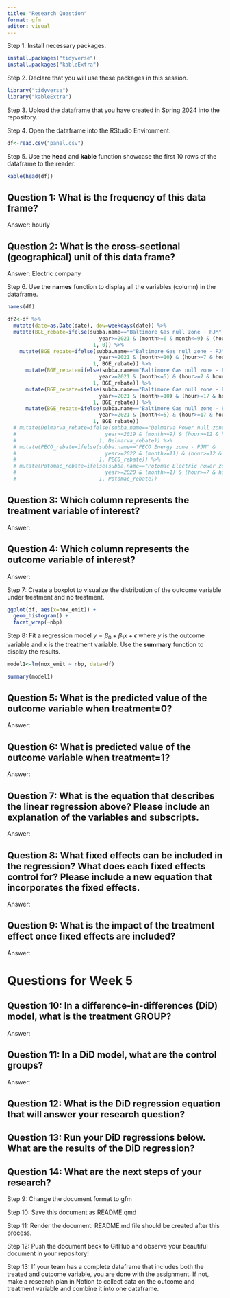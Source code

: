 ```yaml
---
title: "Research Question"
format: gfm
editor: visual
---
```


Step 1. Install necessary packages.

```r
install.packages("tidyverse")
install.packages("kableExtra")
```

Step 2. Declare that you will use these packages in this session.

```r
library("tidyverse")
library("kableExtra")
```

Step 3. Upload the dataframe that you have created in Spring 2024 into the repository.

Step 4. Open the dataframe into the RStudio Environment.

```r
df<-read.csv("panel.csv")
```

Step 5. Use the **head** and **kable** function showcase the first 10 rows of the dataframe to the reader.

```r
kable(head(df))
```

## Question 1: What is the frequency of this data frame?

Answer: hourly

## Question 2: What is the cross-sectional (geographical) unit of this data frame?

Answer: Electric company

Step 6. Use the **names** function to display all the variables (column) in the dataframe.

```r
names(df) 

df2<-df %>%
  mutate(date=as.Date(date), dow=weekdays(date)) %>%
  mutate(BGE_rebate=ifelse(subba.name=="Baltimore Gas null zone - PJM" & 
                              year>=2021 & (month>=6 & month<=9) & (hour>=10 & hour<=20), 
                            1, 0)) %>%
    mutate(BGE_rebate=ifelse(subba.name=="Baltimore Gas null zone - PJM" & 
                              year>=2021 & (month>=10) & (hour>=7 & hour<=11), 
                            1, BGE_rebate)) %>%
      mutate(BGE_rebate=ifelse(subba.name=="Baltimore Gas null zone - PJM" & 
                              year>=2021 & (month<=5) & (hour>=7 & hour<=11), 
                            1, BGE_rebate)) %>%
      mutate(BGE_rebate=ifelse(subba.name=="Baltimore Gas null zone - PJM" & 
                              year>=2021 & (month>=10) & (hour>=17 & hour<=21), 
                            1, BGE_rebate)) %>%
      mutate(BGE_rebate=ifelse(subba.name=="Baltimore Gas null zone - PJM" & 
                              year>=2021 & (month<=5) & (hour>=17 & hour<=21), 
                            1, BGE_rebate)) 
  # mutate(Delmarva_rebate=ifelse(subba.name=="Delmarva Power null zone - PJM" & 
  #                             year>=2019 & (month>=9) & (hour>=12 & hour<=20), 
  #                           1, Delmarva_rebate)) %>%
  # mutate(PECO_rebate=ifelse(subba.name=="PECO Energy zone - PJM" & 
  #                             year>=2022 & (month>=11) & (hour>=12 & hour<=20) & (dow == "Monday" & dow == "Tuesday" & dow == "Wednesday" & dow == "Thursday" & dow=="Friday"), 
  #                           1, PECO_rebate)) %>%
  # mutate(Potomac_rebate=ifelse(subba.name=="Potomac Electric Power zone - PJM" & 
  #                             year>=2020 & (month>=1) & (hour>=7 & hour<=20), 
  #                           1, Potomac_rebate))

```

## Question 3: Which column represents the treatment variable of interest?

Answer:

## Question 4: Which column represents the outcome variable of interest?

Answer:

Step 7: Create a boxplot to visualize the distribution of the outcome variable under treatment and no treatment.

```r
ggplot(df, aes(x=nox_emit)) +
  geom_histogram() +
  facet_wrap(~nbp)
```

Step 8: Fit a regression model $y=\beta_0 + \beta_1 x + \epsilon$ where $y$ is the outcome variable and $x$ is the treatment variable. Use the **summary** function to display the results.

```r
model1<-lm(nox_emit ~ nbp, data=df)

summary(model1)
```

## Question 5: What is the predicted value of the outcome variable when treatment=0?

Answer:

## Question 6: What is predicted value of the outcome variable when treatment=1?

Answer:

## Question 7: What is the equation that describes the linear regression above? Please include an explanation of the variables and subscripts.

Answer:

## Question 8: What fixed effects can be included in the regression? What does each fixed effects control for? Please include a new equation that incorporates the fixed effects.

Answer:

## Question 9: What is the impact of the treatment effect once fixed effects are included?

Answer:

# Questions for Week 5

## Question 10: In a difference-in-differences (DiD) model, what is the treatment GROUP?

Answer:

## Question 11: In a DiD model, what are the control groups?

Answer:

## Question 12: What is the DiD regression equation that will answer your research question?

## Question 13: Run your DiD regressions below. What are the results of the DiD regression?

## Question 14: What are the next steps of your research?

Step 9: Change the document format to gfm

Step 10: Save this document as README.qmd

Step 11: Render the document. README.md file should be created after this process.

Step 12: Push the document back to GitHub and observe your beautiful document in your repository!

Step 13: If your team has a complete dataframe that includes both the treated and outcome variable, you are done with the assignment. If not, make a research plan in Notion to collect data on the outcome and treatment variable and combine it into one dataframe.

